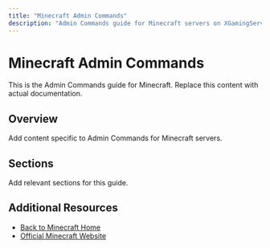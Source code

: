 ```yaml
---
title: "Minecraft Admin Commands"
description: "Admin Commands guide for Minecraft servers on XGamingServer"
---
```


# Minecraft Admin Commands

This is the Admin Commands guide for Minecraft. Replace this content with actual documentation.

## Overview

Add content specific to Admin Commands for Minecraft servers.

## Sections

Add relevant sections for this guide.

## Additional Resources

- [Back to Minecraft Home](./index)
- [Official Minecraft Website](https://example.com)
